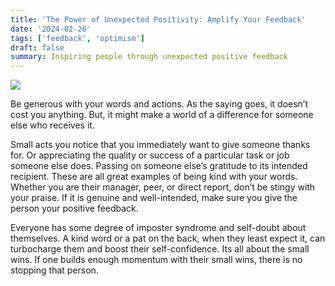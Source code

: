 ```yaml
---
title: 'The Power of Unexpected Positivity: Amplify Your Feedback'
date: '2024-02-26'
tags: ['feedback', 'optimism']
draft: false
summary: Inspiring people through unexpected positive feedback
---
```


![](/static/images/sunshine.jpeg)

Be generous with your words and actions. As the saying goes, it doesn’t cost you anything. But, it might make a world of a difference for someone else who receives it.

Small acts you notice that you immediately want to give someone thanks for. Or appreciating the quality or success of a particular task or job someone else does. Passing on someone else’s gratitude to its intended recipient. These are all great examples of being kind with your words. Whether you are their manager, peer, or direct report, don’t be stingy with your praise. If it is genuine and well-intended, make sure you give the person your positive feedback.

Everyone has some degree of imposter syndrome and self-doubt about themselves. A kind word or a pat on the back, when they least expect it, can turbocharge them and boost their self-confidence. Its all about the small wins. If one builds enough momentum with their small wins, there is no stopping that person.

